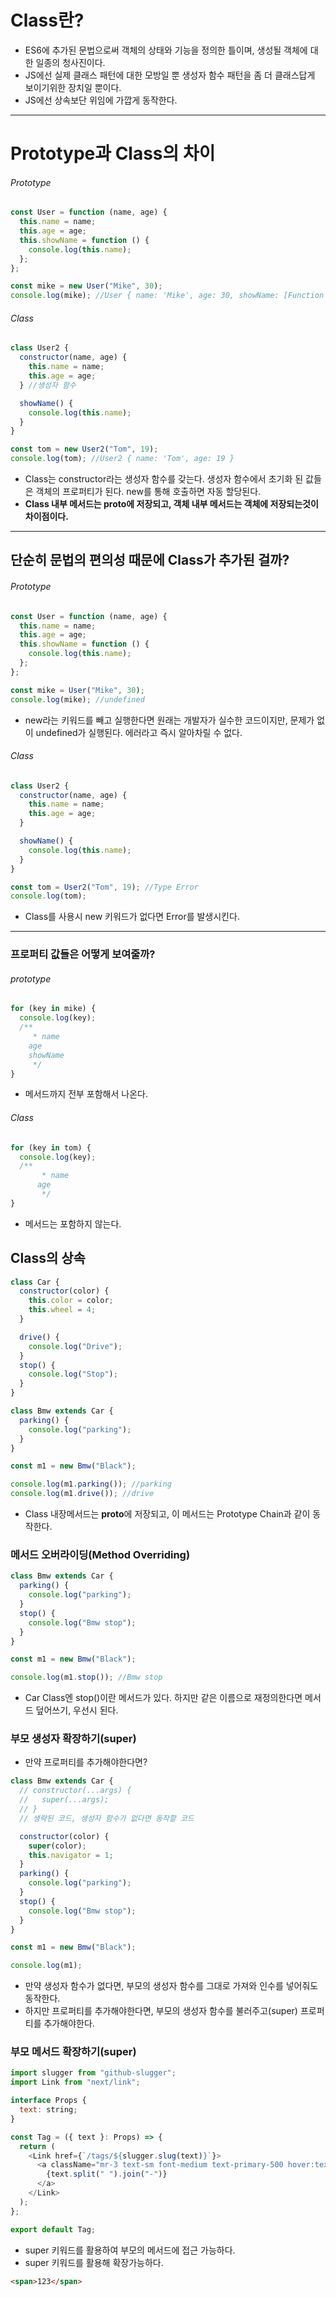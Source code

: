 # Class란?

- ES6에 추가된 문법으로써 객체의 상태와 기능을 정의한 틀이며, 생성될 객체에 대한 일종의 청사진이다.
- JS에선 실제 클래스 패턴에 대한 모방일 뿐 생성자 함수 패턴을 좀 더 클래스답게 보이기위한 장치일 뿐이다.
- JS에선 상속보단 위임에 가깝게 동작한다.

---

# Prototype과 Class의 차이

###### Prototype

```js
const User = function (name, age) {
  this.name = name;
  this.age = age;
  this.showName = function () {
    console.log(this.name);
  };
};

const mike = new User("Mike", 30);
console.log(mike); //User { name: 'Mike', age: 30, showName: [Function (anonymous)] }
```

###### Class

```js
class User2 {
  constructor(name, age) {
    this.name = name;
    this.age = age;
  } //생성자 함수

  showName() {
    console.log(this.name);
  }
}

const tom = new User2("Tom", 19);
console.log(tom); //User2 { name: 'Tom', age: 19 }
```

- Class는 constructor라는 생성자 함수를 갖는다. 생성자 함수에서 초기화 된 값들은 객체의 프로퍼티가 된다. new를 통해 호출하면 자동 할당된다.
- **Class 내부 메서드는 **proto**에 저장되고, 객체 내부 메서드는 객체에 저장되는것이 차이점이다.**

---

## 단순히 문법의 편의성 때문에 Class가 추가된 걸까?

###### Prototype

```jsx
const User = function (name, age) {
  this.name = name;
  this.age = age;
  this.showName = function () {
    console.log(this.name);
  };
};

const mike = User("Mike", 30);
console.log(mike); //undefined
```

- new라는 키워드를 빼고 실행한다면 원래는 개발자가 실수한 코드이지만, 문제가 없이 undefined가 실행된다. 에러라고 즉시 알아차릴 수 없다.

###### Class

```jsx
class User2 {
  constructor(name, age) {
    this.name = name;
    this.age = age;
  }

  showName() {
    console.log(this.name);
  }
}

const tom = User2("Tom", 19); //Type Error
console.log(tom);
```

- Class를 사용시 new 키워드가 없다면 Error를 발생시킨다.

---

### 프로퍼티 값들은 어떻게 보여줄까?

###### prototype

```jsx
for (key in mike) {
  console.log(key);
  /**
     * name
    age
    showName
     */
}
```

- 메서드까지 전부 포함해서 나온다.

###### Class

```jsx
for (key in tom) {
  console.log(key);
  /**
       * name
      age
       */
}
```

- 메서드는 포함하지 않는다.

## Class의 상속

```jsx
class Car {
  constructor(color) {
    this.color = color;
    this.wheel = 4;
  }

  drive() {
    console.log("Drive");
  }
  stop() {
    console.log("Stop");
  }
}

class Bmw extends Car {
  parking() {
    console.log("parking");
  }
}

const m1 = new Bmw("Black");

console.log(m1.parking()); //parking
console.log(m1.drive()); //drive
```

- Class 내장메서드는 **proto**에 저장되고, 이 메서드는 Prototype Chain과 같이 동작한다.

### 메서드 오버라이딩(Method Overriding)

```jsx
class Bmw extends Car {
  parking() {
    console.log("parking");
  }
  stop() {
    console.log("Bmw stop");
  }
}

const m1 = new Bmw("Black");

console.log(m1.stop()); //Bmw stop
```

- Car Class엔 stop()이란 메서드가 있다. 하지만 같은 이름으로 재정의한다면 메서드 덮어쓰기, 우선시 된다.

### 부모 생성자 확장하기(super)

- 만약 프로퍼티를 추가해야한다면?

```jsx
class Bmw extends Car {
  // constructor(...args) {
  //   super(...args);
  // }
  // 생략된 코드, 생성자 함수가 없다면 동작할 코드

  constructor(color) {
    super(color);
    this.navigator = 1;
  }
  parking() {
    console.log("parking");
  }
  stop() {
    console.log("Bmw stop");
  }
}

const m1 = new Bmw("Black");

console.log(m1);
```

- 만약 생성자 함수가 없다면, 부모의 생성자 함수를 그대로 가져와 인수를 넣어줘도 동작한다.
- 하지만 프로퍼티를 추가해야한다면, 부모의 생성자 함수를 불러주고(super) 프로퍼티를 추가해야한다.

### 부모 메서드 확장하기(super)

```js
import slugger from "github-slugger";
import Link from "next/link";

interface Props {
  text: string;
}

const Tag = ({ text }: Props) => {
  return (
    <Link href={`/tags/${slugger.slug(text)}`}>
      <a className="mr-3 text-sm font-medium text-primary-500 hover:text-primary-600 dark:hover:text-primary-400">
        {text.split(" ").join("-")}
      </a>
    </Link>
  );
};

export default Tag;
```

- super 키워드를 활용하여 부모의 메서드에 접근 가능하다.
- super 키워드를 활용해 확장가능하다.

```html
<span>123</span>
```
